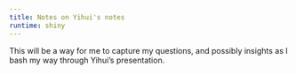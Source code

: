 ```yaml
---
title: Notes on Yihui's notes
runtime: shiny
---
```


This will be a way for me to capture my questions, and possibly insights as I bash my way through Yihui's presentation.

